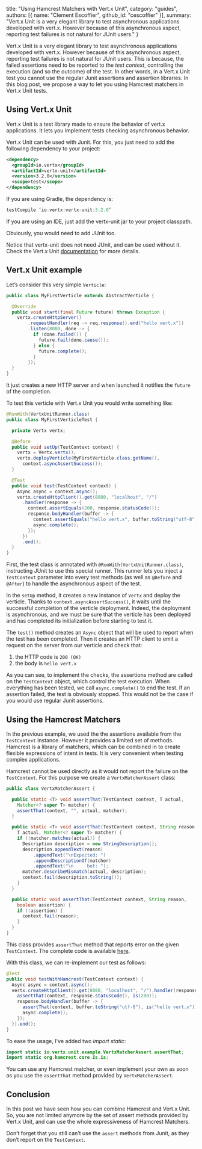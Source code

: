   title: "Using Hamcrest Matchers with Vert.x Unit",
  category: "guides",
  authors: [{
    name: "Clement Escoffier",
    github_id: "cescoffier"
  }],
  summary: "Vert.x Unit is a very elegant library to test asynchronous applications developed with vert.x. However because of this asynchronous aspect, reporting test failures is not natural for JUnit users."
}

Vert.x Unit is a very elegant library to test asynchronous applications developed with vert.x. However because of this asynchronous aspect, reporting test failures is not natural for JUnit users.  This is because, the failed assertions need to be reported to the _test context_, controlling the execution (and so the outcome) of the test. In other words, in a Vert.x Unit test you cannot use the regular Junit assertions and assertion libraries. In this blog post, we propose a way to let you using Hamcrest matchers in Vert.x Unit tests.

## Using Vert.x Unit

Vert.x Unit is a test library made to ensure the behavior of vert.x applications. It lets you implement tests checking asynchronous behavior.

Vert.x Unit can be used with Junit. For this, you just need to add the following dependency to your project:

```xml
<dependency>
  <groupId>io.vertx</groupId>
  <artifactId>vertx-unit</artifactId>
  <version>3.2.0</version>
  <scope>test</scope>
</dependency>
```

If you are using Gradle, the dependency is:

```gradle
testCompile ‘io.vertx:vertx-unit:3.2.0’
```

If you are using an IDE, just add the vertx-unit jar to your project classpath.

Obviously, you would need to add JUnit too.

Notice that vertx-unit does not need JUnit, and can be used without it. Check the Vert.x Unit [documentation](https://vertx.io/docs/vertx-unit/java/) for more details.


## Vert.x Unit example

Let’s consider this very simple `Verticle`:

```java
public class MyFirstVerticle extends AbstractVerticle {

  @Override
  public void start(final Future future) throws Exception {
    vertx.createHttpServer()
        .requestHandler(req -> req.response().end("hello vert.x"))
        .listen(8080, done -> {
          if (done.failed()) {
            future.fail(done.cause());
          } else {
            future.complete();
          }
        });
  }
}
```

It just creates a new HTTP server and when launched it notifies the `future` of the completion.

To test this verticle with Vert.x Unit you would write something like:

```java
@RunWith(VertxUnitRunner.class)
public class MyFirstVerticleTest {

  private Vertx vertx;

  @Before
  public void setUp(TestContext context) {
    vertx = Vertx.vertx();
    vertx.deployVerticle(MyFirstVerticle.class.getName(),
      context.asyncAssertSuccess());
  }

  @Test
  public void test(TestContext context) {
    Async async = context.async();
    vertx.createHttpClient().get(8080, "localhost", "/")
      .handler(response -> {
        context.assertEquals(200, response.statusCode());
        response.bodyHandler(buffer -> {
          context.assertEquals("hello vert.x", buffer.toString("utf-8"));
          async.complete();
        });
      })
      .end();
  }
}
```

First, the test class is annotated with `@RunWith(VertxUnitRunner.class)`, instructing JUnit to use this special runner. This runner lets you inject a `TestContext` parameter into every test methods (as well as `@Before` and `@After`) to handle the asynchronous aspect of the test.

In the `setUp` method, it creates a new instance of `Vertx` and deploy the verticle. Thanks to `context.asyncAssertSuccess()`, it waits until the successful completion of the verticle deployment. Indeed, the deployment is asynchronous, and we must be sure that the verticle has been deployed and has completed its initialization before starting to test it.

The `test()` method creates an `Async` object that will be used to report when the test has been completed. Then it creates an HTTP client to emit a request on the server from our verticle and check that:

1. the HTTP code is `200 (OK)`
2. the body is `hello vert.x`

As you can see, to implement the checks, the assertions method are called on the `TestContext` object, which control the test execution. When everything has been tested, we call `async.complete()` to end the test. If an assertion failed, the test is obviously stopped. This would not be the case if you would use regular Junit assertions.

## Using the Hamcrest Matchers

In the previous example, we used the the assertions available from the `TestContext` instance. However it provides a limited set of methods. Hamcrest is a library of matchers, which can be combined in to create flexible expressions of intent in tests. It is very convenient when testing complex applications.

Hamcrest cannot be used directly as it would not report the failure on the `TestContext`. For this purpose we create a `VertxMatcherAssert` class:

```java
public class VertxMatcherAssert {

  public static <T> void assertThat(TestContext context, T actual,
    Matcher<? super T> matcher) {
    assertThat(context, "", actual, matcher);
  }

  public static <T> void assertThat(TestContext context, String reason,
    T actual, Matcher<? super T> matcher) {
    if (!matcher.matches(actual)) {
      Description description = new StringDescription();
      description.appendText(reason)
          .appendText("\nExpected: ")
          .appendDescriptionOf(matcher)
          .appendText("\n     but: ");
      matcher.describeMismatch(actual, description);
      context.fail(description.toString());
    }
  }

  public static void assertThat(TestContext context, String reason,
    boolean assertion) {
    if (!assertion) {
      context.fail(reason);
    }
  }
}
```

This class provides `assertThat` method that reports error on the given `TestContext`. The complete code is available [here](https://gist.github.com/cescoffier/5cbf4c69aa094ac9b1a6).

With this class, we can re-implement our test as follows:

```java
@Test
public void testWithHamcrest(TestContext context) {
  Async async = context.async();
  vertx.createHttpClient().get(8080, "localhost", "/").handler(response -> {
    assertThat(context, response.statusCode(), is(200));
    response.bodyHandler(buffer -> {
      assertThat(context, buffer.toString("utf-8"), is("hello vert.x"));
      async.complete();
    });
  }).end();
}
```

To ease the usage, I've added two _import static_:

```java
import static io.vertx.unit.example.VertxMatcherAssert.assertThat;
import static org.hamcrest.core.Is.is;
```

You can use any Hamcrest matcher, or even implement your own as soon as you use the `assertThat` method provided by `VertxMatcherAssert`.

## Conclusion

In this post we have seen how you can combine Hamcrest and Vert.x Unit. So, you are not limited anymore by the set of assert methods provided by Vert.x Unit, and can use the whole expressiveness of Hamcrest Matchers.

Don’t forget that you still can’t use the `assert` methods from Junit, as they don’t report on the `TestContext`.
